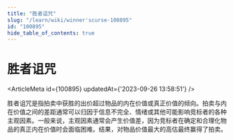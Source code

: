 ```yaml
---
title: "胜者诅咒"
slug: "/learn/wiki/winner'scurse-100895"
id: "100895"
hide_table_of_contents: true
---
```



# 胜者诅咒

<ArticleMeta id={100895} updatedAt={'2023-09-26 13:58:51'} />
<div className='border-solid border-b border-t-0 my-4 border-[var(--ifm-color-gray-300)]' />

胜者诅咒是指拍卖中获胜的出价超过物品的内在价值或真正价值的倾向。拍卖与内在价值之间的差距通常可以归因于信息不完全、情绪或其他可能影响竞标者的各种主观因素。一般来说，主观因素通常会产生价值差，因为竞标者在确定和合理化物品的真正内在价值时会面临困难。结果，对物品价值最大的高估最终赢得了拍卖。
